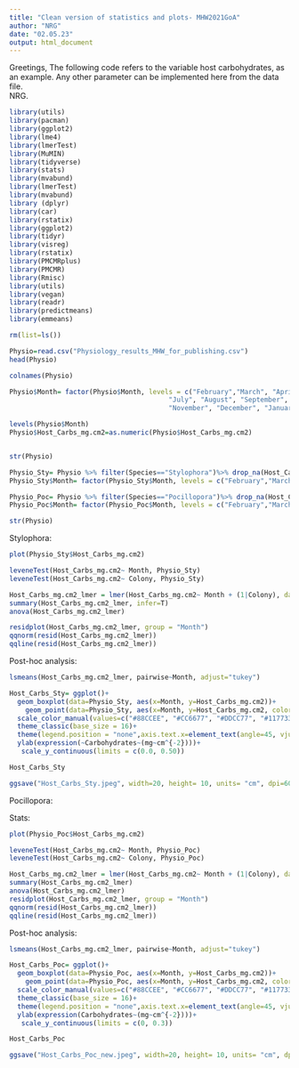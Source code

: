 ---
title: "Clean version of statistics and plots- MHW2021GoA"
author: "NRG"
date: "02.05.23"
output: html_document
---






Greetings,
The following code refers to the variable host carbohydrates, as an example. 
Any other parameter can be implemented here from the data file.  
NRG.





```{r, echo=FALSE}
library(utils)
library(pacman)
library(ggplot2)
library(lme4)
library(lmerTest)
library(MuMIN)
library(tidyverse)
library(stats)
library(mvabund)
library(lmerTest)
library(mvabund)
library (dplyr)
library(car)
library(rstatix)
library(ggplot2)
library(tidyr)
library(visreg)
library(rstatix)
library(PMCMRplus)
library(PMCMR)
library(Rmisc)
library(utils)
library(vegan)
library(readr)
library(predictmeans)
library(emmeans)
```

```{r}
rm(list=ls())

Physio=read.csv("Physiology_results_MHW_for_publishing.csv")
head(Physio)

colnames(Physio)

Physio$Month= factor(Physio$Month, levels = c("February","March", "April", "May", "June",
                                        "July", "August", "September", "October",
                                        "November", "December", "January"))

levels(Physio$Month)
Physio$Host_Carbs_mg.cm2=as.numeric(Physio$Host_Carbs_mg.cm2)


str(Physio)

Physio_Sty= Physio %>% filter(Species=="Stylophora")%>% drop_na(Host_Carbs_mg.cm2)
Physio_Sty$Month= factor(Physio_Sty$Month, levels = c("February","March", "April", "May", "June","July", "August", "September", "October","November" , "December", "January"))

Physio_Poc= Physio %>% filter(Species=="Pocillopora")%>% drop_na(Host_Carbs_mg.cm2)
Physio_Poc$Month= factor(Physio_Poc$Month, levels = c("February","March", "April", "May", "June","July", "August", "September", "October", "November", "December", "January"))

str(Physio)
```

Stylophora:

```{r}
plot(Physio_Sty$Host_Carbs_mg.cm2)  

leveneTest(Host_Carbs_mg.cm2~ Month, Physio_Sty) 
leveneTest(Host_Carbs_mg.cm2~ Colony, Physio_Sty)

```

```{r}
Host_Carbs_mg.cm2_lmer = lmer(Host_Carbs_mg.cm2~ Month + (1|Colony), data = Physio_Sty, REML=FALSE)
summary(Host_Carbs_mg.cm2_lmer, infer=T)
anova(Host_Carbs_mg.cm2_lmer)

residplot(Host_Carbs_mg.cm2_lmer, group = "Month")
qqnorm(resid(Host_Carbs_mg.cm2_lmer))
qqline(resid(Host_Carbs_mg.cm2_lmer))


```
Post-hoc analysis:
```{r}
lsmeans(Host_Carbs_mg.cm2_lmer, pairwise~Month, adjust="tukey")

```



```{r}
Host_Carbs_Sty= ggplot()+
  geom_boxplot(data=Physio_Sty, aes(x=Month, y=Host_Carbs_mg.cm2))+
    geom_point(data=Physio_Sty, aes(x=Month, y=Host_Carbs_mg.cm2, color= Colony),position= position_jitterdodge(), size=2)+
  scale_color_manual(values=c("#88CCEE", "#CC6677", "#DDCC77", "#117733", "#332288", "#AA4499", "#44AA99", "#999933", "#882255", "#661100", "#6699CC", "#888888"))+
  theme_classic(base_size = 16)+
  theme(legend.position = "none",axis.text.x=element_text(angle=45, vjust=0.7))+
  ylab(expression(~Carbohydrates~(mg~cm^{-2})))+
   scale_y_continuous(limits = c(0.0, 0.50))

Host_Carbs_Sty

ggsave("Host_Carbs_Sty.jpeg", width=20, height= 10, units= "cm", dpi=600)

```



Pocillopora:

Stats:
```{r}

plot(Physio_Poc$Host_Carbs_mg.cm2)  

leveneTest(Host_Carbs_mg.cm2~ Month, Physio_Poc) 
leveneTest(Host_Carbs_mg.cm2~ Colony, Physio_Poc)
```

```{r}
Host_Carbs_mg.cm2_lmer = lmer(Host_Carbs_mg.cm2~ Month + (1|Colony), data = Physio_Poc, REML=FALSE)
summary(Host_Carbs_mg.cm2_lmer)
anova(Host_Carbs_mg.cm2_lmer)
residplot(Host_Carbs_mg.cm2_lmer, group = "Month")
qqnorm(resid(Host_Carbs_mg.cm2_lmer))
qqline(resid(Host_Carbs_mg.cm2_lmer))
```
Post-hoc analysis:

```{r}
lsmeans(Host_Carbs_mg.cm2_lmer, pairwise~Month, adjust="tukey")
```

```{r}
Host_Carbs_Poc= ggplot()+
  geom_boxplot(data=Physio_Poc, aes(x=Month, y=Host_Carbs_mg.cm2))+
    geom_point(data=Physio_Poc, aes(x=Month, y=Host_Carbs_mg.cm2, color= Colony),position= position_jitterdodge(), size=2)+
  scale_color_manual(values=c("#88CCEE", "#CC6677", "#DDCC77", "#117733", "#332288", "#AA4499", "#44AA99", "#999933", "#882255", "#661100", "#6699CC", "#888888"))+
  theme_classic(base_size = 16)+
  theme(legend.position = "none",axis.text.x=element_text(angle=45, vjust=0.7))+
  ylab(expression(Carbohydrates~(mg~cm^{-2})))+
   scale_y_continuous(limits = c(0, 0.3))

Host_Carbs_Poc

ggsave("Host_Carbs_Poc_new.jpeg", width=20, height= 10, units= "cm", dpi=600)

```



